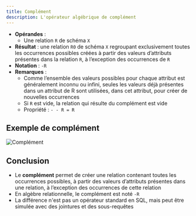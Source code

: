 ```yaml
---
title: Complément
description: L'opérateur algébrique de complément
---
```



<Slide title="Le complément">

* **Opérandes** :
    * Une relation `R` de schéma `X`
* **Résultat** : une relation `R0` de schéma `X` regroupant exclusivement toutes les occurrences possibles créées à partir des valeurs d’attributs présentes dans la relation `R`, à l’exception des occurrences de `R`
* **Notation** : `-R`
* **Remarques** :
    * Comme l’ensemble des valeurs possibles pour chaque attribut est généralement inconnu ou infini, seules les valeurs déjà présentes dans un attribut de R sont utilisées, dans cet attribut, pour créer de nouvelles occurrences
    * Si `R` est vide, la relation qui résulte du complément est vide
    * Propriété :   `- - R = R`


</Slide>

## Exemple de complément

<Slide title="Exemple de complément">

![Complément](09-complement-01.png)

</Slide>

<Slide title="Le complément">

## Conclusion

* Le **complément** permet de créer une relation contenant toutes les occurrences possibles, à partir des valeurs d’attributs présentes dans une relation, à l’exception des occurrences de cette relation
* En algèbre relationnelle, le complément est noté `-R`
* La différence n'est pas un opérateur standard en SQL, mais peut être simulée avec des jointures et des sous-requêtes

</Slide>

